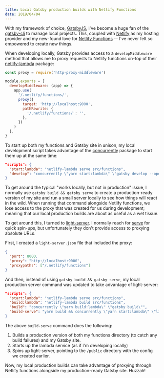 ```yaml
---
title: Local Gatsby production builds with Netlify Functions
date: 2019/04/04
---
```


With my framework of choice, [GatsbyJS](https://www.gatsbyjs.org), I've become a huge fan of the [gatsby-cli](https://www.gatsbyjs.org/docs/gatsby-cli/) to manage local projects. This, coupled with [Netlify](https://www.netlify.com) as my hosting provider and my new-found love for [Netlify Functions](https://www.netlify.com/docs/functions/) -- I've never felt so empowered to create new things.

When developing locally, Gatsby provides access to a `developMiddleware` method that allows me to proxy requests to Netlify functions on-top of their [netlify-lambda](https://github.com/netlify/netlify-lambda) package:

```js filename=gatsby-config.js
const proxy = require('http-proxy-middleware')

module.exports = {
  developMiddleware: (app) => {
    app.use(
      '/.netlify/functions/',
      proxy({
        target: 'http://localhost:9000',
        pathRewrite: {
          '/.netlify/functions/': '',
        },
      })
    )
  },
}
```

To start up both my functions and Gatsby site in unison, my local development script takes advantage of the [concurrently](https://www.npmjs.com/package/concurrently) package to start them up at the same time:

```json filename=package.json
"scripts": {
  "start:lambda": "netlify-lambda serve src/functions",
  "develop": "concurrently \"yarn start:lambda\" \"gatsby develop --open\""
}
```

To get around the typical "works locally, but not in production" issue, I normally use `gatsby build && gatsby serve` to create a production-ready version of my site and run a small server locally to see how things will react in the wild. When running that command alongside Netlify functions, we lose access to the proxy that was created for us during development; meaning that our local production builds are about as useful as a wet tissue.

To get around this, I turned to [light-server](https://www.npmjs.com/package/light-server). I normally reach for [serve](https://www.npmjs.com/package/serve) for quick spin-ups, but unfortunately they don't provide access to proxying absolute URLs.

First, I created a `light-server.json` file that included the proxy:

```json filename=light-server.json
{
  "port": 8000,
  "proxy": "http://localhost:9000",
  "proxypaths": ["/.netlify/functions"]
}
```

And then, instead of using `gatsby build && gatsby serve`, my local production server command was updated to take advantage of light-server:

```json filename=package.json
"scripts": {
  "start:lambda": "netlify-lambda serve src/functions",
  "build:lambda": "netlify-lambda build src/functions",
  "build": "concurrently \"yarn build:lambda\" \"gatsby build\"",
  "build-serve": "yarn build && concurrently \"yarn start:lambda\" \"light-server -s public/ --config light-server.json --open\""
}
```

The above `build-serve` command does the following:

1. Builds a production version of both my functions directory (to catch any build failures) and my Gatsby site.
2. Starts up the lambda service (as if I'm developing locally)
3. Spins up light-server, pointing to the `/public` directory with the config we created earlier.

Now, my local production builds can take advantage of proxying through Netlify functions alongside my production-ready Gatsby site. Huzzah!
